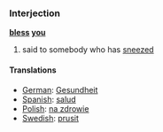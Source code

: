===Interjection===
'''[[bless]] [[you]]'''

# said to somebody who has [[sneeze]]d

====Translations====
*[[German]]: [[Gesundheit]]
*[[Spanish]]: [[salud]]
*[[Polish]]: [[na zdrowie]]
*[[Swedish]]: [[prusit]]
